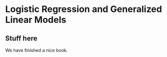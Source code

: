 # Logistic Regression and Generalized Linear Models {#logistic}  

## Stuff here  

We have finished a nice book.  
